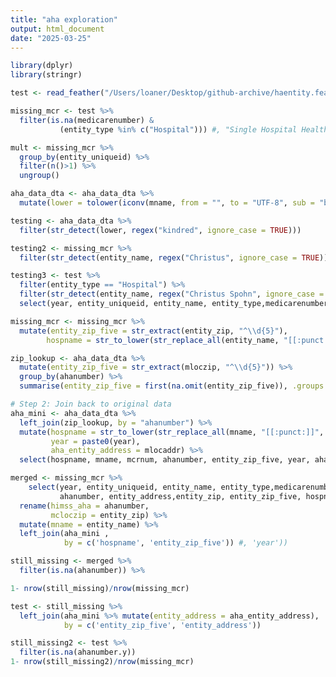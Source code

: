 ```yaml
---
title: "aha exploration"
output: html_document
date: "2025-03-25"
---
```

```r
library(dplyr)
library(stringr)
```


```r
test <- read_feather("/Users/loaner/Desktop/github-archive/haentity.feather")
```

```r
missing_mcr <- test %>%
  filter(is.na(medicarenumber) & 
           (entity_type %in% c("Hospital"))) #, "Single Hospital Health System", #"IDS/RHA")))

mult <- missing_mcr %>%
  group_by(entity_uniqueid) %>%
  filter(n()>1) %>%
  ungroup()
```

```r
aha_data_dta <- aha_data_dta %>%
  mutate(lower = tolower(iconv(mname, from = "", to = "UTF-8", sub = "byte")))
```


```r
testing <- aha_data_dta %>%
  filter(str_detect(lower, regex("kindred", ignore_case = TRUE)))

testing2 <- missing_mcr %>%
  filter(str_detect(entity_name, regex("Christus", ignore_case = TRUE))) 

testing3 <- test %>%
  filter(entity_type == "Hospital") %>%
  filter(str_detect(entity_name, regex("Christus Spohn", ignore_case = TRUE))) %>%
  select(year, entity_uniqueid, entity_name, entity_type,medicarenumber,ahanumber, entity_address,entity_zip)
```

```r
missing_mcr <- missing_mcr %>%
  mutate(entity_zip_five = str_extract(entity_zip, "^\\d{5}"),
        hospname = str_to_lower(str_replace_all(entity_name, "[[:punct:]]", "")))

zip_lookup <- aha_data_dta %>%
  mutate(entity_zip_five = str_extract(mloczip, "^\\d{5}")) %>%
  group_by(ahanumber) %>%
  summarise(entity_zip_five = first(na.omit(entity_zip_five)), .groups = "drop")

# Step 2: Join back to original data
aha_mini <- aha_data_dta %>%
  left_join(zip_lookup, by = "ahanumber") %>%
  mutate(hospname = str_to_lower(str_replace_all(mname, "[[:punct:]]", "")),
         year = paste0(year),
         aha_entity_address = mlocaddr) %>% 
  select(hospname, mname, mcrnum, ahanumber, entity_zip_five, year, aha_entity_address)

merged <- missing_mcr %>%
    select(year, entity_uniqueid, entity_name, entity_type,medicarenumber,
           ahanumber, entity_address,entity_zip, entity_zip_five, hospname) %>%
  rename(himss_aha = ahanumber,
         mcloczip = entity_zip) %>%
  mutate(mname = entity_name) %>%
  left_join(aha_mini ,
            by = c('hospname', 'entity_zip_five')) #, 'year'))

still_missing <- merged %>%
  filter(is.na(ahanumber)) %>%

1- nrow(still_missing)/nrow(missing_mcr)

test <- still_missing %>%
  left_join(aha_mini %>% mutate(entity_address = aha_entity_address), 
            by = c('entity_zip_five', 'entity_address'))

still_missing2 <- test %>%
  filter(is.na(ahanumber.y))
1- nrow(still_missing2)/nrow(missing_mcr)

```

